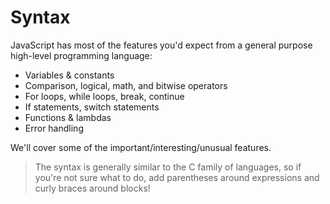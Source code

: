 # Syntax

JavaScript has most of the features you'd expect from a general purpose high-level programming language:

- Variables & constants
- Comparison, logical, math, and bitwise operators
- For loops, while loops, break, continue
- If statements, switch statements
- Functions & lambdas
- Error handling

We'll cover some of the important/interesting/unusual features.

> The syntax is generally similar to the C family of languages, so if you're not sure what to do, add parentheses around expressions and curly braces around blocks!
